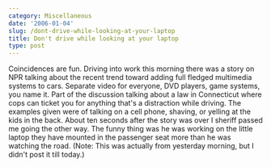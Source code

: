 ```yaml
---
category: Miscellaneous
date: '2006-01-04'
slug: /dont-drive-while-looking-at-your-laptop
title: Don't drive while looking at your laptop
type: post
---
```



Coincidences are fun. Driving into work this morning there was a
story on NPR talking about the recent trend toward adding full
fledged multimedia systems to cars. Separate video for everyone,
DVD players, game systems, you name it. Part of the discussion
talking about a law in Connecticut where cops can ticket you for
anything that's a distraction while driving. The examples given
were of talking on a cell phone, shaving, or yelling at the kids in
the back. About ten seconds after the story was over I sheriff
passed me going the other way. The funny thing was he was working
on the little laptop they have mounted in the passenger seat more
than he was watching the road. (Note: This was actually from
yesterday morning, but I didn't post it till today.)